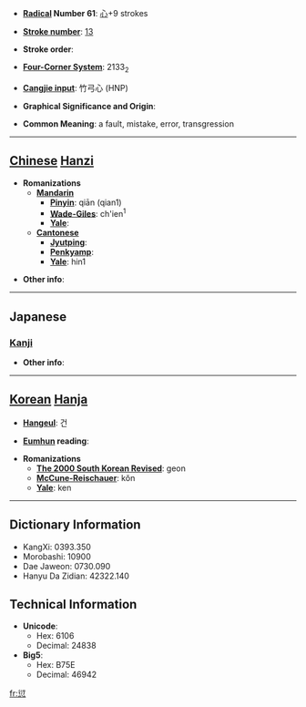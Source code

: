 * '''[[Wiktionary:Chinese radical index| Radical]] Number 61''': [[Wiktionary:Chinese radical index 心|心]]+9 strokes

* '''[[Wiktionary:Chinese total strokes index|Stroke number]]''': [[Wiktionary:Chinese total strokes index 13|13]]

* '''Stroke order''': 

* '''[[Wiktionary:Chinese four corner index|Four-Corner System]]''': 2133<sub>2</sub>

* '''[[Wiktionary:Chinese Cangjie index|Cangjie input]]''': 竹弓心 (HNP)

* '''Graphical Significance and Origin''': 

* '''Common Meaning''': a fault, mistake, error, transgression

----

== [[Chinese]] [[Hanzi]] ==

* '''Romanizations'''
** '''[[Mandarin]]'''
*** '''[[Pinyin]]''': qiān (qian1)
*** '''[[Wade-Giles]]''': ch'ien<sup>1</sup>
*** '''[[Yale]]''': 
** '''[[Cantonese]]'''
*** '''[[Jyutping]]''':
*** '''[[Penkyamp]]''': 
*** '''[[Yale]]''': hin1

* '''Other info''': 

----

==Japanese==
===[[Kanji]]===
{{kanji|on readings=[[けん]] (ken)|kun readings=[[あやまる]] (ayamaru)}}

* '''Other info''':  

----

== [[Korean]] [[Hanja]] ==

* '''[[Hangeul]]''': 건

* '''[[Eumhun]] reading''': 

* '''Romanizations'''
** '''[[The 2000 South Korean Revised Romanization|The 2000 South Korean Revised]]''': geon
** '''[[McCune-Reischauer]]''': kŏn
** '''[[Yale]]''': ken

----

== Dictionary Information ==

* KangXi: 0393.350
* Morobashi: 10900
* Dae Jaweon: 0730.090
* Hanyu Da Zidian: 42322.140

== Technical Information ==

* '''Unicode''':
** Hex: 6106
** Decimal: 24838
* '''Big5''':
** Hex: B75E
** Decimal: 46942

[[fr:愆]]
